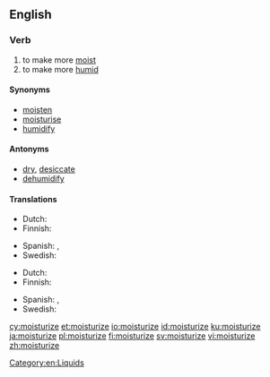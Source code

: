 ==English==

===Verb===
{{en-verb|moisturiz}}

# to make more [[moist]]
# to make more [[humid]]

====Synonyms====
* [[moisten]]
* [[moisturise]]
* [[humidify]]

====Antonyms====
* [[dry]], [[desiccate]]
* [[dehumidify]]

====Translations====
{{trans-top|to make more moist}}
* Dutch: {{t+|nl|bevochtigen}}
* Finnish: {{t+|fi|kosteuttaa}}
{{trans-mid}}
* Spanish: {{t+|es|humidificar}}, {{t|es|humedecer}}
* Swedish: {{t+|sv|fukta}}
{{trans-bottom}}

{{trans-top|to make more humid}}
* Dutch: {{t|nl|natmaken}}
* Finnish: {{t+|fi|kosteuttaa}}
{{trans-mid}}
* Spanish: {{t+|es|humidificar}}, {{t|es|humedecer}}
* Swedish: {{t+|sv|fukta}}
{{trans-bottom}}

[[Category:en:Liquids]]

[[cy:moisturize]]
[[et:moisturize]]
[[io:moisturize]]
[[id:moisturize]]
[[ku:moisturize]]
[[ja:moisturize]]
[[pl:moisturize]]
[[fi:moisturize]]
[[sv:moisturize]]
[[vi:moisturize]]
[[zh:moisturize]]